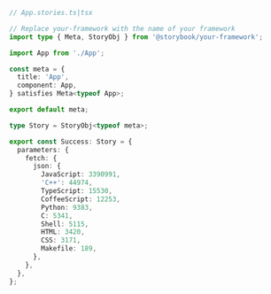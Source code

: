```ts
// App.stories.ts|tsx

// Replace your-framework with the name of your framework
import type { Meta, StoryObj } from '@storybook/your-framework';

import App from './App';

const meta = {
  title: 'App',
  component: App,
} satisfies Meta<typeof App>;

export default meta;

type Story = StoryObj<typeof meta>;

export const Success: Story = {
  parameters: {
    fetch: {
      json: {
        JavaScript: 3390991,
        'C++': 44974,
        TypeScript: 15530,
        CoffeeScript: 12253,
        Python: 9383,
        C: 5341,
        Shell: 5115,
        HTML: 3420,
        CSS: 3171,
        Makefile: 189,
      },
    },
  },
};
```
